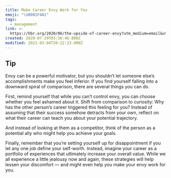 ```yaml
---
title: Make Career Envy Work for You
emoji: "\U0001F4A1"
tags:
  - management
link: >-
  https://hbr.org/2020/06/the-upside-of-career-envy?utm_medium=email&utm_source=newsletter_daily&utm_campaign=mtod_notactsubs
created: 2020-07-29T03:56:46.000Z
modified: 2021-03-04T20:22:23.000Z
---
```


## Tip

Envy can be a powerful motivator, but you shouldn’t let someone else’s accomplishments make you feel inferior. If you find yourself falling into a downward spiral of comparison, there are several things you can do.

First, <Highlight>remind yourself that while you can’t control envy, you can choose whether you feel ashamed about it</Highlight>. Shift from comparison to curiosity: Why has the other person’s career triggered this feeling for you? Instead of assuming that their success somehow detracts from your own, reflect on what their career can teach you about your potential trajectory.

And <Highlight>instead of looking at them as a competitor, think of the person as a potential ally who might help you achieve your goals</Highlight>.

Finally, remember that you’re setting yourself up for disappointment if you let any one job define your self-worth. Instead, <Highlight>imagine your career as a portfolio of experiences that ultimately increase your overall value</Highlight>. While we all experience a little jealousy now and again, these strategies will help lessen your discomfort — and might even help you make your envy work for you.
